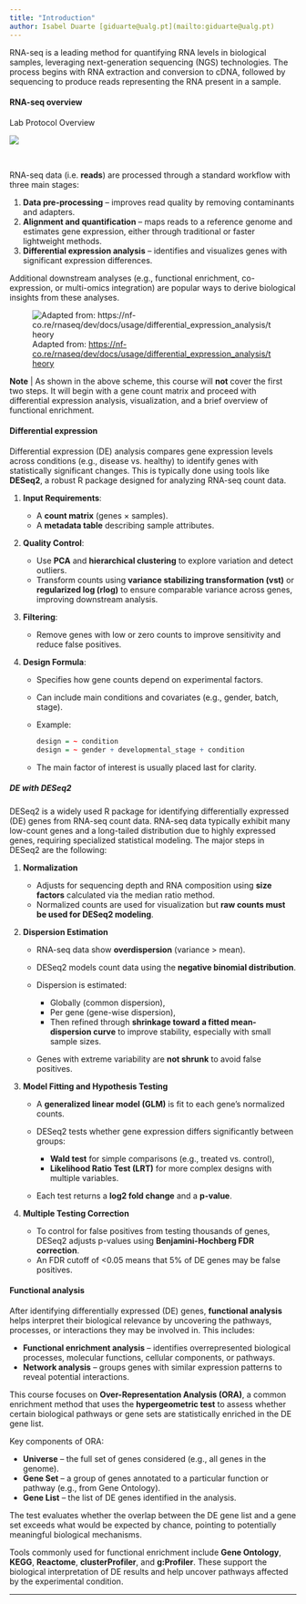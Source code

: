 ```yaml
---
title: "Introduction"
author: Isabel Duarte [giduarte@ualg.pt](mailto:giduarte@ualg.pt)
---
```


RNA-seq is a leading method for quantifying RNA levels in biological samples, leveraging next-generation sequencing (NGS) technologies. The process begins with RNA extraction and conversion to cDNA, followed by sequencing to produce reads representing the RNA present in a sample.

::: panel-tabset
#### RNA-seq overview


Lab Protocol Overview

![](figs/rna-seq_lab.png)

\

RNA-seq data (i.e. **reads**) are processed through a standard workflow with three main stages:

1.  **Data pre-processing** – improves read quality by removing contaminants and adapters.
2.  **Alignment and quantification** – maps reads to a reference genome and estimates gene expression, either through traditional or faster lightweight methods.
3.  **Differential expression analysis** – identifies and visualizes genes with significant expression differences.

Additional downstream analyses (e.g., functional enrichment, co-expression, or multi-omics integration) are popular ways to derive biological insights from these analyses.

![Adapted from: <https://nf-co.re/rnaseq/dev/docs/usage/differential_expression_analysis/theory>](figs/rna-seq_course.png)

**Note** \| As shown in the above scheme, this course will **not** cover the first two steps. It will begin with a gene count matrix and proceed with differential expression analysis, visualization, and a brief overview of functional enrichment.

#### Differential expression

Differential expression (DE) analysis compares gene expression levels across conditions (e.g., disease vs. healthy) to identify genes with statistically significant changes. This is typically done using tools like **DESeq2**, a robust R package designed for analyzing RNA-seq count data.

1.  **Input Requirements**:

    -   A **count matrix** (genes × samples).
    -   A **metadata table** describing sample attributes.

2.  **Quality Control**:

    -   Use **PCA** and **hierarchical clustering** to explore variation and detect outliers.
    -   Transform counts using **variance stabilizing transformation (vst)** or **regularized log (rlog)** to ensure comparable variance across genes, improving downstream analysis.

3.  **Filtering**:

    -   Remove genes with low or zero counts to improve sensitivity and reduce false positives.

4.  **Design Formula**:

    -   Specifies how gene counts depend on experimental factors.

    -   Can include main conditions and covariates (e.g., gender, batch, stage).

    -   Example:

        ``` r
        design = ~ condition
        design = ~ gender + developmental_stage + condition
        ```

    -   The main factor of interest is usually placed last for clarity.

##### DE with DESeq2

DESeq2 is a widely used R package for identifying differentially expressed (DE) genes from RNA-seq count data. RNA-seq data typically exhibit many low-count genes and a long-tailed distribution due to highly expressed genes, requiring specialized statistical modeling. The major steps in DESeq2 are the following:

1.  **Normalization**

    -   Adjusts for sequencing depth and RNA composition using **size factors** calculated via the median ratio method.
    -   Normalized counts are used for visualization but **raw counts must be used for DESeq2 modeling**.

2.  **Dispersion Estimation**

    -   RNA-seq data show **overdispersion** (variance \> mean).

    -   DESeq2 models count data using the **negative binomial distribution**.

    -   Dispersion is estimated:

        -   Globally (common dispersion),
        -   Per gene (gene-wise dispersion),
        -   Then refined through **shrinkage toward a fitted mean-dispersion curve** to improve stability, especially with small sample sizes.

    -   Genes with extreme variability are **not shrunk** to avoid false positives.

3.  **Model Fitting and Hypothesis Testing**

    -   A **generalized linear model (GLM)** is fit to each gene’s normalized counts.

    -   DESeq2 tests whether gene expression differs significantly between groups:

        -   **Wald test** for simple comparisons (e.g., treated vs. control),
        -   **Likelihood Ratio Test (LRT)** for more complex designs with multiple variables.

    -   Each test returns a **log2 fold change** and a **p-value**.

4.  **Multiple Testing Correction**

    -   To control for false positives from testing thousands of genes, DESeq2 adjusts p-values using **Benjamini-Hochberg FDR correction**.
    -   An FDR cutoff of \<0.05 means that 5% of DE genes may be false positives.

#### Functional analysis

After identifying differentially expressed (DE) genes, **functional analysis** helps interpret their biological relevance by uncovering the pathways, processes, or interactions they may be involved in. This includes:

-   **Functional enrichment analysis** – identifies overrepresented biological processes, molecular functions, cellular components, or pathways.
-   **Network analysis** – groups genes with similar expression patterns to reveal potential interactions.

This course focuses on **Over-Representation Analysis (ORA)**, a common enrichment method that uses the **hypergeometric test** to assess whether certain biological pathways or gene sets are statistically enriched in the DE gene list.

Key components of ORA:

-   **Universe** – the full set of genes considered (e.g., all genes in the genome).
-   **Gene Set** – a group of genes annotated to a particular function or pathway (e.g., from Gene Ontology).
-   **Gene List** – the list of DE genes identified in the analysis.

The test evaluates whether the overlap between the DE gene list and a gene set exceeds what would be expected by chance, pointing to potentially meaningful biological mechanisms.

Tools commonly used for functional enrichment include **Gene Ontology**, **KEGG**, **Reactome**, **clusterProfiler**, and **g:Profiler**. These support the biological interpretation of DE results and help uncover pathways affected by the experimental condition.
:::

------------------------------------------------------------------------

